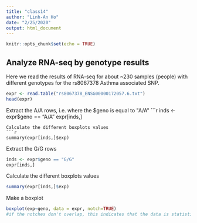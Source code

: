 ```yaml
---
title: "class14"
author: "Linh-An Ho"
date: "2/25/2020"
output: html_document
---
```


```r
knitr::opts_chunk$set(echo = TRUE)
```

## Analyze RNA-seq by genotype results

Here we read the results of RNA-seq for about ~230 samples (people) with different genotypes for the rs8067378 Asthma associated SNP.

```r
expr <- read.table("rs8067378_ENSG00000172057.6.txt")
head(expr)
```

Extract the A/A rows, i.e. where the $geno is equal to "A/A"
```r
inds <- expr$geno == "A/A"
expr[inds,]
```
Calculate the different boxplots values
```r
summary(expr[inds,]$exp)
```

Extract the G/G rows
```r
inds <- expr$geno == "G/G"
expr[inds,]
```
Calculate the different boxplots values
```r
summary(expr[inds,]$exp)
```

Make a boxplot
```r
boxplot(exp~geno, data = expr, notch=TRUE)
#if the notches don't overlap, this indicates that the data is statistically significant
```





